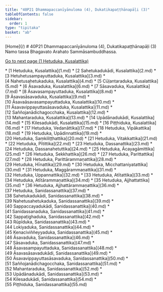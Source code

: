 ```yaml
---
title: "40P21 Dhammapaccanīyānuloma (4), Dukatikapaṭṭhānapāḷi (3)"
tableOfContents: false
sidebar:
  order: 1
type: "tipitaka"
basket: "ab"
---
```



<Paragraph type="center">
[Home](/)
</Paragraph>

<Paragraph type="center">
# 40P21 Dhammapaccanīyānuloma (4), Dukatikapaṭṭhānapāḷi (3)
</Paragraph>

<Paragraph number="1" type="center">
Namo tassa Bhagavato Arahato Sammāsambuddhassa.

[Go to next page (1 Hetuduka, Kusalattika)](1.md)



</Paragraph>

<TableOfContents>
* [1 Hetuduka, Kusalattika](1.md)
* [2 Sahetukadukādi, Kusalattika](2.md)
* [3 Hetuhetusampayuttaduka, Kusalattika](3.md)
* [4 Nahetusahetukaduka, Kusalattika](4.md)
* [5 Cūḷantaraduka, Kusalattika](5.md)
* [6 Āsavaduka, Kusalattika](6.md)
* [7 Sāsavaduka, Kusalattika](7.md)
* [8 Āsavasampayuttaduka, Kusalattika](8.md)
* [9 Āsavasāsavaduka, Kusalattika](9.md)
* [10 Āsavaāsavasampayuttaduka, Kusalattika](10.md)
* [11 Āsavavippayuttasāsavaduka, Kusalattika](11.md)
* [12 Saññojanādichagocchaka, Kusalattika](12.md)
* [13 Mahantaraduka, Kusalattika](13.md)
* [14 Upādānadukādi, Kusalattika](14.md)
* [15 Kilesadukādi, Kusalattika](15.md)
* [16 Piṭṭhiduka, Kusalattika](16.md)
* [17 Hetuduka, Vedanāttika](17.md)
* [18 Hetuduka, Vipākattika](18.md)
* [19 Hetuduka, Upādinnattika](19.md)
* [20 Hetuduka, Saṃkiliṭṭhattika](20.md)
* [21 Hetuduka, Vitakkattika](21.md)
* [22 Hetuduka, Pītittika](22.md)
* [23 Hetuduka, Dassanattika](23.md)
* [24 Hetuduka, Dassanahetuttika](24.md)
* [25 Hetuduka, Ācayagāmittika](25.md)
* [26 Hetuduka, Sekkhattika](26.md)
* [27 Hetuduka, Parittattika](27.md)
* [28 Hetuduka, Parittārammaṇattika](28.md)
* [29 Hetuduka, Hīnattika](29.md)
* [30 Hetuduka, Micchattaniyatattika](30.md)
* [31 Hetuduka, Maggārammaṇattika](31.md)
* [32 Hetuduka, Uppannattika](32.md)
* [33 Hetuduka, Atītattika](33.md)
* [34 Hetuduka, Atītārammaṇattika](34.md)
* [35 Hetuduka, Ajjhattattika](35.md)
* [36 Hetuduka, Ajjhattārammaṇattika](36.md)
* [37 Hetuduka, Sanidassanattika](37.md)
* [38 Sahetukadukādi, Sanidassanattika](38.md)
* [39 Nahetusahetukaduka, Sanidassanattika](39.md)
* [40 Sappaccayadukādi, Sanidassanattika](40.md)
* [41 Sanidassanaduka, Sanidassanattika](41.md)
* [42 Sappaṭighaduka, Sanidassanattika](42.md)
* [43 Rūpīduka, Sanidassanattika](43.md)
* [44 Lokiyaduka, Sanidassanattika](44.md)
* [45 Kenaciviññeyyaduka, Sanidassanattika](45.md)
* [46 Āsavaduka, Sanidassanattika](46.md)
* [47 Sāsavaduka, Sanidassanattika](47.md)
* [48 Āsavasampayuttaduka, Sanidassanattika](48.md)
* [49 Āsavasāsavadukādi, Sanidassanattika](49.md)
* [50 Āsavavippayuttasāsavaduka, Sanidassanattika](50.md)
* [51 Saññojanādichagocchaka, Sanidassanattika](51.md)
* [52 Mahantaraduka, Sanidassanattika](52.md)
* [53 Upādānadukādi, Sanidassanattika](53.md)
* [54 Kilesadukādi, Sanidassanattika](54.md)
* [55 Piṭṭhiduka, Sanidassanattika](55.md)
</TableOfContents>
